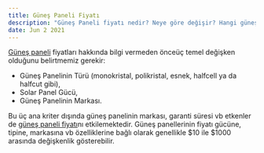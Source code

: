 ```yaml
---
title: Güneş Paneli Fiyatı
description: "Güneş Paneli fiyatı nedir? Neye göre değişir? Hangi güneş panelini kaç liraya alabilirsiniz?"
date: Jun 2 2021
---
```


[Güneş paneli](https://solaravm.com/solar-gunes-paneli) fiyatları hakkında bilgi vermeden önceüç temel değişken olduğunu belirtmemiz gerekir:

- Güneş Panelinin Türü (monokristal, polikristal, esnek, halfcell ya da halfcut gibi),
- Solar Panel Gücü, 
- Güneş Panelinin Markası.

Bu üç ana kriter dışında güneş panelinin markası, garanti süresi vb etkenler de [güneş paneli fiyatı](https://solaravm.com/solar-gunes-paneli)nı etkilemektedir. Güneş panellerinin fiyatı gücüne, tipine, markasına vb özelliklerine bağlı olarak genellikle $10 ile $1000 arasında değişkenlik gösterebilir.
